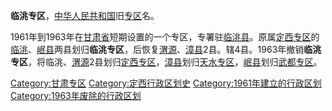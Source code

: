 '''临洮专区'''，[[中华人民共和国|中华人民共和国]]旧[[专区|专区]]名。

1961年到1963年在[[甘肃省|甘肃省]]短期设置的一个专区，专署驻[[临洮县|临洮县]]。原属[[定西专区|定西专区]]的[[临洮县|临洮]]、[[岷县|岷县]]两县划归'''临洮专区'''，后恢复[[渭源|渭源]]、[[漳县|漳县]]2县。辖4县。1963年撤销'''临洮专区'''，将临洮、[[渭源|渭源]]2县划归[[定西专区|定西专区]]，[[漳县|漳县]]划归[[天水专区|天水专区]]，[[岷县|岷县]]划归[[武都专区|武都专区]]。

{{中华人民共和国行政区划小作品}}
[[Category:甘肃专区|Category:甘肃专区]]
[[Category:定西行政区划史|Category:定西行政区划史]]
[[Category:1961年建立的行政区划|Category:1961年建立的行政区划]]
[[Category:1963年废除的行政区划|Category:1963年废除的行政区划]]